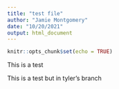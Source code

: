 ```yaml
---
title: "test file"
author: "Jamie Montgomery"
date: "10/20/2021"
output: html_document
---
```


```r
knitr::opts_chunk$set(echo = TRUE)
```

This is a test 

This is a test but in tyler's branch
